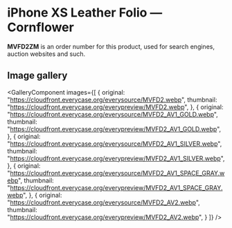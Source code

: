 
# iPhone XS Leather Folio — Cornflower

<Callout type='info' emoji='👉🏻'>**MVFD2ZM** is an order number for this product, used for search engines, auction websites and such.</Callout>

## Image gallery

<GalleryComponent
    images={[
      {
        original: "https://cloudfront.everycase.org/everysource/MVFD2.webp",
        thumbnail: "https://cloudfront.everycase.org/everypreview/MVFD2.webp",
      },
      {
        original: "https://cloudfront.everycase.org/everysource/MVFD2_AV1_GOLD.webp",
        thumbnail: "https://cloudfront.everycase.org/everypreview/MVFD2_AV1_GOLD.webp",
      },
      {
        original: "https://cloudfront.everycase.org/everysource/MVFD2_AV1_SILVER.webp",
        thumbnail: "https://cloudfront.everycase.org/everypreview/MVFD2_AV1_SILVER.webp",
      },
      {
        original: "https://cloudfront.everycase.org/everysource/MVFD2_AV1_SPACE_GRAY.webp",
        thumbnail: "https://cloudfront.everycase.org/everypreview/MVFD2_AV1_SPACE_GRAY.webp",
      },
      {
        original: "https://cloudfront.everycase.org/everysource/MVFD2_AV2.webp",
        thumbnail: "https://cloudfront.everycase.org/everypreview/MVFD2_AV2.webp",
      }
    ]}
  />
